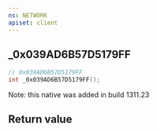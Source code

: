 ```yaml
---
ns: NETWORK
apiset: client
---
```

## _0x039AD6B57D5179FF

```c
// 0x039AD6B57D5179FF
int _0x039AD6B57D5179FF();
```

Note: this native was added in build 1311.23


## Return value